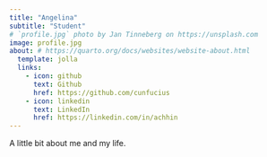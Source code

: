 ```yaml
---
title: "Angelina"
subtitle: "Student"
# `profile.jpg` photo by Jan Tinneberg on https://unsplash.com
image: profile.jpg
about: # https://quarto.org/docs/websites/website-about.html
  template: jolla
  links:
    - icon: github
      text: Github
      href: https://github.com/cunfucius
    - icon: linkedin
      text: LinkedIn
      href: https://linkedin.com/in/achhin
---
```

<style>
.about-image { /* Targeting the image element generated by the jolla template */
  filter: grayscale(100%);
  transition: filter 0.5s ease-in-out;
}

.about-image:hover {
  filter: grayscale(0%);
}
</style>

A little bit about me and my life.
